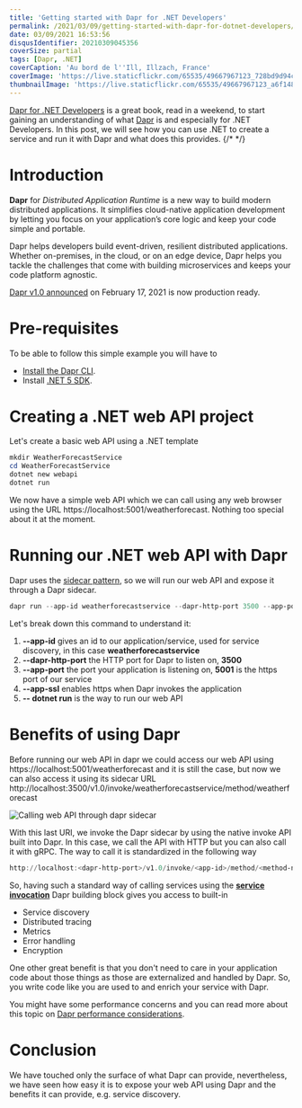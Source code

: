 ```yaml
---
title: 'Getting started with Dapr for .NET Developers'
permalink: /2021/03/09/getting-started-with-dapr-for-dotnet-developers/
date: 03/09/2021 16:53:56
disqusIdentifier: 20210309045356
coverSize: partial
tags: [Dapr, .NET]
coverCaption: 'Au bord de l''Ill, Illzach, France'
coverImage: 'https://live.staticflickr.com/65535/49667967123_728bd9d94c_h.jpg'
thumbnailImage: 'https://live.staticflickr.com/65535/49667967123_a6f148a0a9_q.jpg'
---
```

[Dapr for .NET Developers](https://docs.microsoft.com/en-us/dotnet/architecture/dapr-for-net-developers/) is a great book, read in a weekend, to start gaining an understanding of what [Dapr](https://dapr.io/) is and especially for .NET Developers. In this post, we will see how you can use .NET to create a service and run it with Dapr and what does this provides.
{/* <!-- more --> */}

# Introduction

**Dapr** for *Distributed Application Runtime* is a new way to build modern distributed applications. It simplifies cloud-native application development by letting you focus on your application’s core logic and keep your code simple and portable.

Dapr helps developers build event-driven, resilient distributed applications. Whether on-premises, in the cloud, or on an edge device, Dapr helps you tackle the challenges that come with building microservices and keeps your code platform agnostic.

[Dapr v1.0 announced](https://blog.dapr.io/posts/2021/02/17/announcing-dapr-v1.0/) on February 17, 2021 is now production ready.

# Pre-requisites

To be able to follow this simple example you will have to
* [Install the Dapr CLI](https://docs.dapr.io/getting-started/install-dapr-cli/).
* Install [.NET 5 SDK](https://dotnet.microsoft.com/download/dotnet/5.0).

# Creating a .NET web API project

Let's create a basic web API using a .NET template

```powershell {data-title=Creating a .NET web API}
mkdir WeatherForecastService
cd WeatherForecastService
dotnet new webapi
dotnet run
```

We now have a simple web API which we can call using any web browser using the URL https://localhost:5001/weatherforecast. Nothing too special about it at the moment.

# Running our .NET web API with Dapr

Dapr uses the [sidecar pattern](https://docs.microsoft.com/en-us/azure/architecture/patterns/sidecar), so we will run our web API and expose it through a Dapr sidecar.

```powershell {data-title=Running our web API with Dapr}
dapr run --app-id weatherforecastservice --dapr-http-port 3500 --app-port 5001 --app-ssl -- dotnet run
```

Let's break down this command to understand it:

1. **--app-id** gives an id to our application/service, used for service discovery, in this case **weatherforecastservice**
1. **--dapr-http-port** the HTTP port for Dapr to listen on, **3500**
1. **--app-port** the port your application is listening on, **5001** is the https port of our service
1. **--app-ssl** enables https when Dapr invokes the application
1. **-- dotnet run** is the way to run our web API

# Benefits of using Dapr

Before running our web API in dapr we could access our web API using
https://localhost:5001/weatherforecast
and it is still the case, but now we can also access it using its sidecar URL
http://localhost:3500/v1.0/invoke/weatherforecastservice/method/weatherforecast

![Calling web API through dapr sidecar](https://live.staticflickr.com/65535/51008538782_f782fc5b63_z.jpg)

With this last URI, we invoke the Dapr sidecar by using the native invoke API built into Dapr. In this case, we call the API with HTTP but you can also call it with gRPC. The way to call it is standardized in the following way

```powershell {data-title=HTTP}
http://localhost:<dapr-http-port>/v1.0/invoke/<app-id>/method/<method-name>
```

So, having such a standard way of calling services using the **[service invocation](https://docs.dapr.io/developing-applications/building-blocks/service-invocation/service-invocation-overview/)** Dapr building block gives you access to built-in

* Service discovery
* Distributed tracing
* Metrics
* Error handling
* Encryption

One other great benefit is that you don't need to care in your application code about those things as those are externalized and handled by Dapr. So, you write code like you are used to and enrich your service with Dapr.

<?! alert info ?>
You might have some performance concerns and you can read more about this topic on [Dapr performance considerations](https://docs.microsoft.com/en-us/dotnet/architecture/dapr-for-net-developers/dapr-at-20000-feet#dapr-performance-considerations).
<?!/ alert ?>

# Conclusion

We have touched only the surface of what Dapr can provide, nevertheless, we have seen how easy it is to expose your web API using Dapr and the benefits it can provide, e.g. service discovery.

